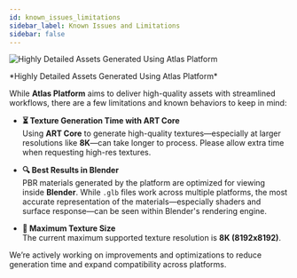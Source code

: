 ```yaml
---
id: known_issues_limitations
sidebar_label: Known Issues and Limitations
sidebar: false
---
```

![Highly Detailed Assets Generated Using Atlas Platform](/img/headers/06.jpg)
<p align="left" style={{ fontSize: '0.85rem'}}>
  *Highly Detailed Assets Generated Using Atlas Platform*
</p>

While **Atlas Platform** aims to deliver high-quality assets with streamlined workflows, there are a few limitations and known behaviors to keep in mind:

- **⏳ Texture Generation Time with ART Core**  
  Using **ART Core** to generate high-quality textures—especially at larger resolutions like **8K**—can take longer to process. Please allow extra time when requesting high-res textures.

- **🔍 Best Results in Blender**  
  PBR materials generated by the platform are optimized for viewing inside **Blender**. While `.glb` files work across multiple platforms, the most accurate representation of the materials—especially shaders and surface response—can be seen within Blender's rendering engine.

- **📐 Maximum Texture Size**  
  The current maximum supported texture resolution is **8K (8192x8192)**.

We’re actively working on improvements and optimizations to reduce generation time and expand compatibility across platforms.
